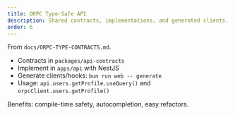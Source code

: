 ```yaml
---
title: ORPC Type-Safe API
description: Shared contracts, implementations, and generated clients.
order: 6
---
```


From `docs/ORPC-TYPE-CONTRACTS.md`.

- Contracts in `packages/api-contracts`
- Implement in `apps/api` with NestJS
- Generate clients/hooks: `bun run web -- generate`
- Usage: `api.users.getProfile.useQuery()` and `orpcClient.users.getProfile()`

Benefits: compile-time safety, autocompletion, easy refactors.
